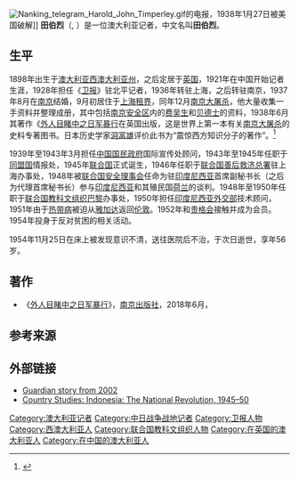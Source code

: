 [[File:Nanking_telegram_Harold_John_Timperley.gif|thumb]]的电报，1938年1月27日被美国破解]]
'''田伯烈'''（{{lang-en|Harold John Timperley}}, {{bd|1898年||1954年|11月26日}}）是一位澳大利亚记者，中文名叫'''田伯烈'''。

==生平==
1898年出生于[[澳大利亚|澳大利亚]][[西澳大利亚州|西澳大利亚州]]，之后定居于[[英国|英国]]，1921年在中国开始记者生涯，1928年担任《[[卫报|卫报]]》驻北平记者，1936年转驻上海，之后转驻南京，1937年8月在[[南京|南京]]结婚，9月初居住于[[上海租界|上海租界]]，同年12月[[南京大屠杀|南京大屠杀]]，他大量收集一手资料并整理成册，其中包括[[南京安全区|南京安全区]]内的[[费吴生|费吴生]]和[[贝德士|贝德士]]的资料，1938年6月其著作《[[外人目睹中之日军暴行|外人目睹中之日军暴行]]在英国出版，这是世界上第一本有关[[南京大屠杀|南京大屠杀]]的史料专著图书。日本历史学家[[洞富雄|洞富雄]]评价此书为“震惊西方知识分子的著作”。<ref>{{Cite book | url=https://books.google.com/?id=UXk5BvYHx2wC&pg=PA19&dq=%22book+which+shocked%22+tomio#v=onepage&q=%22book%20which%20shocked%22%20tomio&f=false |title = The Politics of Nanjing: An Impartial Investigation|isbn = 9780761835790|last1 = Kitamura|first1 = Minoru|year = 2007}}</ref>

1939年至1943年3月担任[[中国国民政府|中国国民政府]]国际宣传处顾问，1943年至1945年任职于[[同盟国_(第二次世界大战)|同盟国]]情报处，1945年[[联合国|联合国]]正式诞生，1946年任职于[[联合国善后救济总署|联合国善后救济总署]]驻上海办事处，1948年被[[联合国安全理事会|联合国安全理事会]]任命为驻[[印度尼西亚|印度尼西亚]]首席副秘书长（之后为代理首席秘书长）参与[[印度尼西亚|印度尼西亚]]和其殖民国[[荷兰|荷兰]]的谈判。1948年至1950年任职于[[联合国教科文组织|联合国教科文组织]][[巴黎|巴黎]]办事处，1950年担任[[印度尼西亚外交部|印度尼西亚外交部]]技术顾问，1951年由于[[热带病|热带病]]被迫从[[雅加达|雅加达]]返回[[伦敦|伦敦]]。1952年和[[贵格会|贵格会]]接触并成为会员。1954年投身于反对贫困的相关活动。

1954年11月25日在床上被发现意识不清，送往医院后不治，于次日逝世，享年56岁。

==著作==
*《[[外人目睹中之日军暴行|外人目睹中之日军暴行]]》，[[南京出版社|南京出版社]]，2018年6月，{{ISBN|9787553317328}}

==参考来源==
{{reflist}}

==外部链接==
*[https://www.theguardian.com/japan/story/0,7369,804391,00.html Guardian story from 2002]
*[http://countrystudies.us/indonesia/16.htm Country Studies: Indonesia: The National Revolution, 1945–50] {{Wayback|url=http://countrystudies.us/indonesia/16.htm |date=20110514025340 }}

{{南京大屠杀}}
{{Authority control}}
{{DEFAULTSORT:Timperley, HJ}}
[[Category:澳大利亚记者|Category:澳大利亚记者]]
[[Category:中日战争战地记者|Category:中日战争战地记者]]
[[Category:卫报人物|Category:卫报人物]]
[[Category:西澳大利亚人|Category:西澳大利亚人]]
[[Category:联合国教科文组织人物|Category:联合国教科文组织人物]]
[[Category:在英国的澳大利亚人|Category:在英国的澳大利亚人]]
[[Category:在中国的澳大利亚人|Category:在中国的澳大利亚人]]